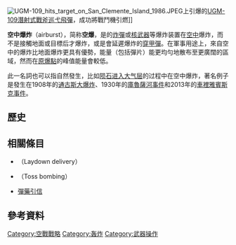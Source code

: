 {{about||[[V-2火箭|V-2火箭]]的缺點是當[[重返大氣層|重返大氣層]]時會爆炸|V-2#空中爆炸問題}}

[[File:UGM-109_hits_target_on_San_Clemente_Island_1986.JPEG|thumb]]上引爆的[[BGM-109|UGM-109潛射式戰斧巡弋飛彈]]，成功將戰鬥機引燃]]

'''空中爆炸'''（airburst），简称'''空爆'''，是的[[炸彈|炸彈]]或[[核武器|核武器]]等爆炸装置在[[大气层|空中]]爆炸，而不是接觸地面或目標后才爆炸，或是會延遲爆炸的[[穿甲彈|穿甲彈]]。在軍事用途上，來自空中的爆炸比地面爆炸更具有優勢，能量（包括彈片）能更均勻地散布至更廣闊的區域，然而在[[原爆點|原爆點]]的峰值能量會較低。

此一名詞也可以指自然發生，比如[[陨石|陨石]][[进入大气层|进入大气层]]的过程中在空中爆炸，著名例子是發生在1908年的[[通古斯大爆炸|通古斯大爆炸]]、1930年的[[1930年庫魯薩河事件|庫魯薩河事件]]和2013年的[[2013年車里雅賓斯克小行星撞擊事件|車裡雅賓斯克事件]]。

== 歷史 ==

== 相關條目 ==
* {{link-en|低空投彈|Laydown delivery}}（Laydown delivery）
* {{link-en|投彈|Toss bombing}}（Toss bombing）
* [[引信#彈藥引信|彈藥引信]]

== 參考資料 ==
{{reflist}}

[[Category:空戰戰略|Category:空戰戰略]]
[[Category:轰炸|Category:轰炸]]
[[Category:武器操作|Category:武器操作]]